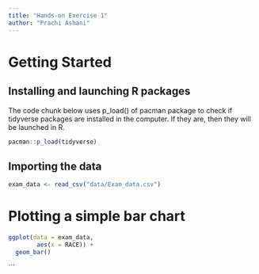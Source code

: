 ```yaml
---
title: "Hands-on Exercise 1"
author: "Prachi Ashani"
---
```


# Getting Started

## Installing and launching R packages

The code chunk below uses p_load() of pacman package to check if tidyverse packages are installed in the computer. If they are, then they will be launched in R.

```r
pacman::p_load(tidyverse)
```

## Importing the data

```r
exam_data <- read_csv("data/Exam_data.csv")
```

# Plotting a simple bar chart

```r
ggplot(data = exam_data,
        aes(x = RACE)) +
  geom_bar()
```

\`\`\`
